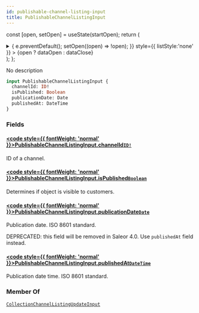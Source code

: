 ```yaml
---
id: publishable-channel-listing-input
title: PublishableChannelListingInput
---
```






const [open, setOpen] = useState(startOpen);
return (
<details {...(open ? { open: true } : {})} className="details" style={{ border:'none', boxShadow:'none', background:'var(--ifm-background-color)' }}>
<summary
onClick={(e) => {
e.preventDefault();
setOpen((open) => !open);
}}
style={{ listStyle:'none' }} >
{open ? dataOpen : dataClose}
</summary>
{open && children}
</details>
);
};

No description

```graphql
input PublishableChannelListingInput {
  channelId: ID!
  isPublished: Boolean
  publicationDate: Date
  publishedAt: DateTime
}
```

### Fields

#### [<code style={{ fontWeight: 'normal' }}>PublishableChannelListingInput.<b>channelId</b></code>](#)<Bullet />[`ID!`](../../../api-reference/miscellaneous/scalars/id.mdx) <Badge class="badge badge--secondary" text="non-null"/> <Badge class="badge badge--secondary" text="scalar"/> <Badge class="badge badge--secondary" text="miscellaneous"/>

ID of a channel.

#### [<code style={{ fontWeight: 'normal' }}>PublishableChannelListingInput.<b>isPublished</b></code>](#)<Bullet />[`Boolean`](../../../api-reference/miscellaneous/scalars/boolean.mdx) <Badge class="badge badge--secondary" text="scalar"/> <Badge class="badge badge--secondary" text="miscellaneous"/>

Determines if object is visible to customers.

#### [<code style={{ fontWeight: 'normal' }}>PublishableChannelListingInput.<b>publicationDate</b></code>](#)<Bullet />[`Date`](../../../api-reference/miscellaneous/scalars/date.mdx) <Badge class="badge badge--secondary" text="scalar"/> <Badge class="badge badge--secondary" text="miscellaneous"/>

Publication date. ISO 8601 standard.

DEPRECATED: this field will be removed in Saleor 4.0. Use `publishedAt` field instead.

#### [<code style={{ fontWeight: 'normal' }}>PublishableChannelListingInput.<b>publishedAt</b></code>](#)<Bullet />[`DateTime`](../../../api-reference/miscellaneous/scalars/date-time.mdx) <Badge class="badge badge--secondary" text="scalar"/> <Badge class="badge badge--secondary" text="miscellaneous"/>

Publication date time. ISO 8601 standard.

### Member Of

[`CollectionChannelListingUpdateInput`](../../../api-reference/products/inputs/collection-channel-listing-update-input.mdx) <Badge class="badge badge--secondary" text="input"/>
